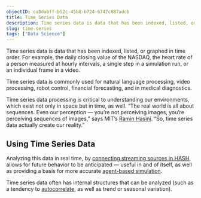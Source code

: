 ```yaml
---
objectID: ca8dabff-b52c-45b8-b724-6747c887adcb
title: Time Series Data
description: Time series data is data that has been indexed, listed, or graphed in time order. For example, the daily closing value of the NASDAQ, or a single step in a simulation run.
slug: time-series
tags: ["Data Science"]
---
```


Time series data is data that has been indexed, listed, or graphed in time order. For example, the daily closing value of the NASDAQ, the heart rate of a person measured at hourly intervals, a single step in a simulation run, or an individual frame in a video.

Time series data is commonly used for natural language processing, video processing, robot control, financial forecasting, and in medical diagnostics.

Time series data processing is critical to understanding our environments, which exist not only in space but in time, as well. “The real world is all about sequences. Even our perception — you’re not perceiving images, you’re perceiving sequences of images,” says MIT’s [Ramin Hasini](https://news.mit.edu/2021/machine-learning-adapts-0128). “So, time series data actually create our reality.”

## Using Time Series Data

Analyzing this data in real time, by [connecting streaming sources in HASH](https://hash.ai/platform), allows for future behavior to be anticipated — useful in and of itself, as well as providing a basis for more accurate [agent-based simulation](https://hash.ai/glossary/simulation).

Time series data often has internal structures that can be analyzed (such as a tendency to [autocorrelate](https://hash.ai/glossary/autocorrelation), as well as trend or seasonal variation).
